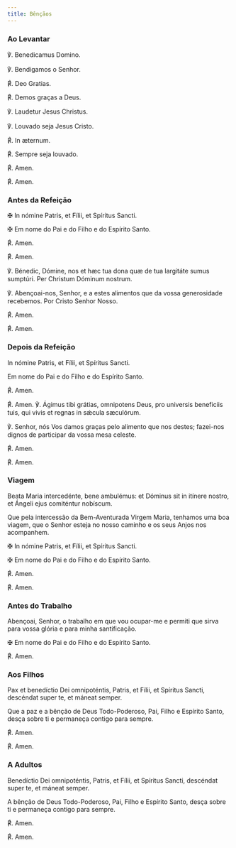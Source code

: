 ```yaml
---
title: Bênçãos
---
```


### Ao Levantar

<div class="side-by-side not-content">

℣. Benedicamus Domino.

℣. Bendigamos o Senhor.

<span class="text-red-500">℟. </span>Deo Gratias.

<span class="text-red-500">℟. </span>Demos graças a Deus.

℣. Laudetur Jesus Christus.

℣. Louvado seja Jesus Cristo.

<span class="text-red-500">℟. </span>In æternum.

<span class="text-red-500">℟. </span>Sempre seja louvado.

<span class="text-red-500">℟. </span>Amen.

<span class="text-red-500">℟. </span>Amen.

</div>

### Antes da Refeição

<div class="side-by-side not-content">

<span class="cross text-red-500">✠</span> In nómine Patris, et Fílii, et Spíritus Sancti.

<span class="cross text-red-500">✠</span> Em nome do Pai e do Filho e do Espírito Santo.

<span class="text-red-500">℟. </span>Amen.

<span class="text-red-500">℟. </span>Amen.

℣. Bénedic, Dómine, nos et hæc tua dona quæ de tua largitáte sumus sumptúri. Per Christum Dóminum nostrum.

℣. Abençoai-nos, Senhor, e a estes alimentos que da vossa generosidade recebemos. Por Cristo Senhor Nosso.

<span class="text-red-500">℟. </span>Amen.

<span class="text-red-500">℟. </span>Amen.

</div>

### Depois da Refeição

<div class="side-by-side not-content">

In nómine Patris, et Fílii, et Spíritus Sancti.

Em nome do Pai e do Filho e do Espírito Santo.

<span class="text-red-500">℟. </span>Amen.

<span class="text-red-500">℟. </span>Amen. ℣. Ágimus tibi grátias, omnipotens Deus, pro universis beneficiis tuis, qui vivis et regnas in sǽcula sæculórum.

℣. Senhor, nós Vos damos graças pelo alimento que nos destes; fazei-nos dignos de participar da vossa mesa celeste.

<span class="text-red-500">℟. </span>Amen.

<span class="text-red-500">℟. </span>Amen.

</div>

### Viagem

<div class="side-by-side not-content">

Beata Maria intercedénte, bene ambulémus: et Dóminus sit in itínere nostro, et Ángeli ejus comiténtur nobíscum.

Que pela intercessão da Bem-Aventurada Virgem Maria, tenhamos uma boa viagem, que o Senhor esteja no nosso caminho e os seus Anjos nos acompanhem.

<span class="cross text-red-500">✠</span> In nómine Patris, et Fílii, et Spíritus Sancti.

<span class="cross text-red-500">✠</span> Em nome do Pai e do Filho e do Espírito Santo.

<span class="text-red-500">℟. </span>Amen.

<span class="text-red-500">℟. </span>Amen.

</div>

### Antes do Trabalho

Abençoai, Senhor, o trabalho em que vou ocupar-me e permiti que sirva para vossa glória e para minha santificação.

<span class="cross text-red-500">✠</span> Em nome do Pai e do Filho e do Espírito Santo.

<span class="text-red-500">℟. </span>Amen.

### Aos Filhos

<div class="side-by-side not-content">

Pax et benedíctio Dei omnipoténtis, Patris, et Fílii, et Spíritus Sancti, descéndat super te, et máneat semper.

Que a paz e a bênção de Deus Todo-Poderoso, Pai, Filho e Espírito Santo, desça sobre ti e permaneça contigo para sempre.

<span class="text-red-500">℟. </span>Amen.

<span class="text-red-500">℟. </span>Amen.

</div>

### A Adultos

<div class="side-by-side not-content">

Benedíctio Dei omnipoténtis, Patris, et Fílii, et Spíritus Sancti, descéndat super te, et máneat semper.

A bênção de Deus Todo-Poderoso, Pai, Filho e Espírito Santo, desça sobre ti e permaneça contigo para sempre.

<span class="text-red-500">℟. </span>Amen.

<span class="text-red-500">℟. </span>Amen.

</div>
